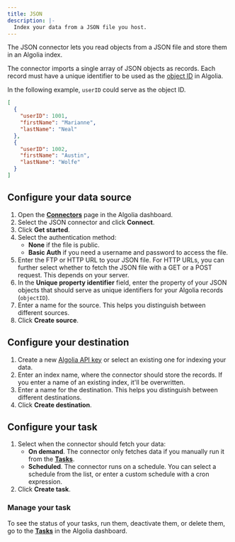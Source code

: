```yaml
---
title: JSON
description: |-
  Index your data from a JSON file you host.
---
```


The JSON connector lets you read objects from a JSON file and store them in an Algolia index.

The connector imports a single array of JSON objects as records.
Each record must have a unique identifier to be used as the [object ID](/guides/sending-and-managing-data/send-and-update-your-data/#unique-object-identifiers) in Algolia.

In the following example, `userID` could serve as the object ID.

```json json
[
  {
    "userID": 1001,
    "firstName": "Marianne",
    "lastName": "Neal"
  },
  {
    "userID": 1002,
    "firstName": "Austin",
    "lastName": "Wolfe"
  }
]
```

## Configure your data source

1. Open the [**Connectors**](https://dashboard.algolia.com/connectors) page in the Algolia dashboard.
1. Select the JSON connector and click **Connect**.
1. Click **Get started**.
1. Select the authentication method:
   - **None** if the file is public.
   - **Basic Auth** if you need a username and password to access the file.
1. Enter the FTP or HTTP URL to your JSON file.
   For HTTP URLs, you can further select whether to fetch the JSON file with a GET or a POST request. This depends on your server.
1. In the **Unique property identifier** field, enter the property of your JSON objects that should serve as unique identifiers for your Algolia records (`objectID`).
1. Enter a name for the source. This helps you distinguish between different sources.
1. Click **Create source**.

## Configure your destination

1. Create a new [Algolia API key](/guides/security/api-keys/)
   or select an existing one for indexing your data.
1. Enter an index name, where the connector should store the records.
   If you enter a name of an existing index, it'll be overwritten.
1. Enter a name for the destination. This helps you distinguish between different destinations.
1. Click **Create destination**.

## Configure your task

1. Select when the connector should fetch your data:
   - **On demand**. The connector only fetches data if you manually run it from the [**Tasks**](https://dashboard.algolia.com/connectors/tasks/).
   - **Scheduled**. The connector runs on a schedule.
     You can select a schedule from the list, or enter a custom schedule with a cron expression.
1. Click **Create task**.

### Manage your task

To see the status of your tasks, run them, deactivate them, or delete them,
go to the [**Tasks**](https://dashboard.algolia.com/connectors/tasks/) in the Algolia dashboard.

